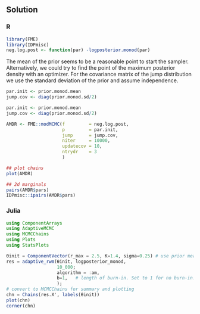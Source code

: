 ## Solution {.tabset}

### R

```r
library(FME)
library(IDPmisc)
neg.log.post <- function(par) -logposterior.monod(par)
```

The mean of the prior seems to be a reasonable point to start the
sampler. Alternatively, we could try to find the point of the maximum
posterior density with an optimizer. For the covariance matrix of
the jump distribution we use the standard deviation of the prior and assume independence.

```r
par.init <- prior.monod.mean
jump.cov <- diag(prior.monod.sd/2)

par.init <- prior.monod.mean
jump.cov <- diag(prior.monod.sd/2)

AMDR <- FME::modMCMC(f         = neg.log.post,
                     p         = par.init,
                     jump      = jump.cov,
                     niter     = 10000,
                     updatecov = 10,
                     ntrydr    = 3
                     )

## plot chains
plot(AMDR)

## 2d marginals
pairs(AMDR$pars)
IDPmisc::ipairs(AMDR$pars)
```

### Julia

```julia
using ComponentArrays
using AdaptiveMCMC
using MCMCChains
using Plots
using StatsPlots

θinit = ComponentVector(r_max = 2.5, K=1.4, sigma=0.25) # use prior mean
res = adaptive_rwm(θinit, logposterior_monod,
                   10_000;
                   algorithm = :am,
                   b=1,   # length of burn-in. Set to 1 for no burn-in.
                   );
# convert to MCMCChains for summary and plotting
chn = Chains(res.X', labels(θinit))
plot(chn)
corner(chn)
```
